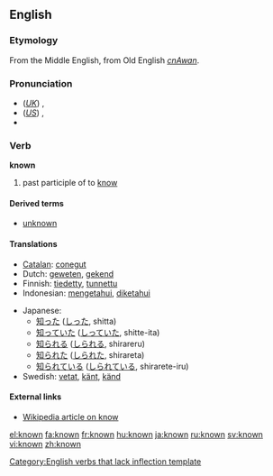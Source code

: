 ==English==

{{rank|person|case|fact|314|known|thee|hope|er}}

===Etymology===
{{rfc}}
From the Middle English, from Old English ''[[cnAwan]]''.

===Pronunciation===
*(''[[Received Pronunciation|UK]]'') {{IPA|/nəʊn/}}, {{SAMPA|/n@Un/}}
*(''[[General American|US]]'') {{IPA|/nɔʊn/}}, {{SAMPA|/noUn/}}
*{{audio|en-us-known.ogg|Audio (US)}}

===Verb===
'''known'''
# past participle of to [[know]]

====Derived terms====
*[[unknown]]

====Translations====
{{top}}
*[[Catalan]]: [[conegut]]
*Dutch: [[geweten]], [[gekend]]
*Finnish: [[tiedetty]], [[tunnettu]]
*Indonesian: [[tahu|mengetahui]], [[tahu|diketahui]]
{{mid}}
*Japanese: 
**[[知った]] ([[しった]], shitta)
**[[知っていた]] ([[しっていた]], shitte-ita)
**[[知られる]] ([[しられる]], shirareru)
**[[知られた]] ([[しられた]], shirareta)
**[[知られている]] ([[しられている]], shirarete-iru)
*Swedish: [[vetat]], [[känt]], [[känd]]
{{bottom}}

====External links====
* [[w:know|Wikipedia article on know]]

[[Category:English verbs that lack inflection template]]

[[el:known]]
[[fa:known]]
[[fr:known]]
[[hu:known]]
[[ja:known]]
[[ru:known]]
[[sv:known]]
[[vi:known]]
[[zh:known]]